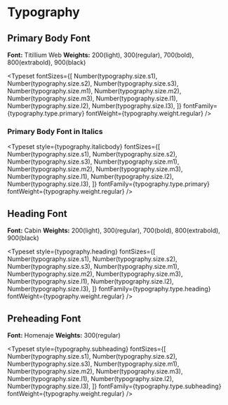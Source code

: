 

<Meta title="Typography" />

# Typography

## Primary Body Font

**Font:** Titillium Web
**Weights:** 200(light), 300(regular), 700(bold), 800(extrabold), 900(black)

<Typeset
  fontSizes={[
    Number(typography.size.s1),
    Number(typography.size.s2),
    Number(typography.size.s3),
    Number(typography.size.m1),
    Number(typography.size.m2),
    Number(typography.size.m3),
    Number(typography.size.l1),
    Number(typography.size.l2),
    Number(typography.size.l3),
  ]}
  fontFamily={typography.type.primary}
  fontWeight={typography.weight.regular}
/>

### Primary Body Font in Italics

<Typeset style={typography.italicbody}
  fontSizes={[
    Number(typography.size.s1),
    Number(typography.size.s2),
    Number(typography.size.s3),
    Number(typography.size.m1),
    Number(typography.size.m2),
    Number(typography.size.m3),
    Number(typography.size.l1),
    Number(typography.size.l2),
    Number(typography.size.l3),
  ]}
  fontFamily={typography.type.primary}
  fontWeight={typography.weight.regular}
/>

## Heading Font

**Font:** Cabin
**Weights:** 200(light), 300(regular), 700(bold), 800(extrabold), 900(black)

<Typeset style={typography.heading}
  fontSizes={[
    Number(typography.size.s1),
    Number(typography.size.s2),
    Number(typography.size.s3),
    Number(typography.size.m1),
    Number(typography.size.m2),
    Number(typography.size.m3),
    Number(typography.size.l1),
    Number(typography.size.l2),
    Number(typography.size.l3),
  ]}
  fontFamily={typography.type.heading}
  fontWeight={typography.weight.regular}
/>


## Preheading Font

**Font:** Homenaje
**Weights:** 300(regular)

<Typeset style={typography.subheading}
  fontSizes={[
    Number(typography.size.s1),
    Number(typography.size.s2),
    Number(typography.size.s3),
    Number(typography.size.m1),
    Number(typography.size.m2),
    Number(typography.size.m3),
    Number(typography.size.l1),
    Number(typography.size.l2),
    Number(typography.size.l3),
  ]}
  fontFamily={typography.type.subheading}
  fontWeight={typography.weight.regular}
/>
